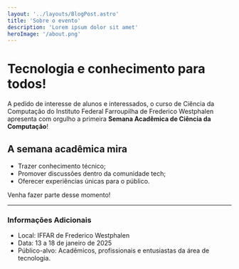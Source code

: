 ```yaml
---
layout: '../layouts/BlogPost.astro'
title: 'Sobre o evento'
description: 'Lorem ipsum dolor sit amet'
heroImage: '/about.png'
---
```


# Tecnologia e conhecimento para todos!

A pedido de interesse de alunos e interessados, o curso de Ciência da Computação do Instituto Federal Farroupilha de Frederico Westphalen apresenta com orgulho a primeira **Semana Acadêmica de Ciência da Computação**!

## A semana acadêmica mira

- Trazer conhecimento técnico;
- Promover discussões dentro da comunidade tech;
- Oferecer experiências únicas para o público.

Venha fazer parte desse momento!

---

### Informações Adicionais

- Local: IFFAR de Frederico Westphalen
- Data: 13 a 18 de janeiro de 2025
- Público-alvo: Acadêmicos, profissionais e entusiastas da área de tecnologia.
